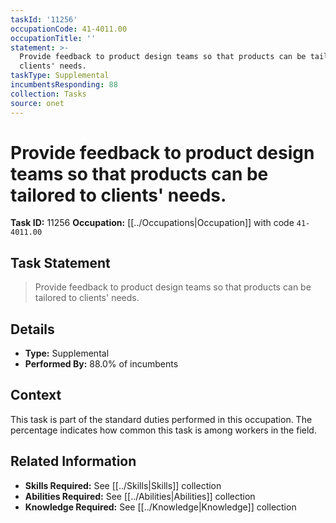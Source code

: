 ```yaml
---
taskId: '11256'
occupationCode: 41-4011.00
occupationTitle: ''
statement: >-
  Provide feedback to product design teams so that products can be tailored to
  clients' needs.
taskType: Supplemental
incumbentsResponding: 88
collection: Tasks
source: onet
---
```

# Provide feedback to product design teams so that products can be tailored to clients' needs.

**Task ID:** 11256
**Occupation:** [[../Occupations|Occupation]] with code `41-4011.00`

## Task Statement

> Provide feedback to product design teams so that products can be tailored to clients' needs.

## Details

- **Type:** Supplemental
- **Performed By:** 88.0% of incumbents

## Context

This task is part of the standard duties performed in this occupation. The percentage indicates how common this task is among workers in the field.

## Related Information

- **Skills Required:** See [[../Skills|Skills]] collection
- **Abilities Required:** See [[../Abilities|Abilities]] collection
- **Knowledge Required:** See [[../Knowledge|Knowledge]] collection
